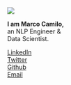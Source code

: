 <div class="profile-sidebar">
<div><img class="profile" src="/assets/img/profile.png" /></div>

**I am Marco Camilo,**  
an NLP Engineer &  
Data Scientist.

<div class="about-links">
  <div><a href="https://linkedin.com/in/marcocamilo" class="about-link" rel="" target="">
    <i class="bi bi-linkedin"></i>
     <span class="about-link-text">LinkedIn</span>
  </a></div>
  <div><a href="https://twitter.com/_marcocamilo" class="about-link" rel="" target="">
    <i class="bi bi-twitter"></i>
     <span class="about-link-text">Twitter</span>
  </a></div>
  <div><a href="https://github.com/marcocamilo" class="about-link" rel="" target="">
    <i class="bi bi-github"></i>
     <span class="about-link-text">Github</span>
  </a></div>
  <div><a href="mailto:marco.camilopietri@gmail.com" class="about-link" rel="" target="">
    <i class="bi bi-envelope-fill"></i>
     <span class="about-link-text">Email</span>
  </a></div>
</div>

</div>
